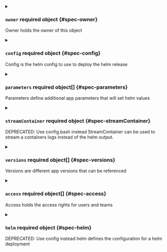 

<PartialDisplayName />


<PartialDescription />



<details className="config-field" data-expandable="true">
<summary>

### `owner` <span className="config-field-required" data-required="false">required</span> <span className="config-field-type">object</span> <span className="config-field-default"></span> <span className="config-field-enum"></span> {#spec-owner}

Owner holds the owner of this object

</summary>

<PartialOwnerreference />


</details>


<PartialClusters />


<PartialRecommendedApp />


<PartialDefaultNamespace />


<PartialReadme />


<PartialIcon />



<details className="config-field" data-expandable="true">
<summary>

### `config` <span className="config-field-required" data-required="false">required</span> <span className="config-field-type">object</span> <span className="config-field-default"></span> <span className="config-field-enum"></span> {#spec-config}

Config is the helm config to use to deploy the helm release

</summary>

<PartialConfigreference />


</details>


<PartialWait />


<PartialTimeout />



<details className="config-field" data-expandable="true">
<summary>

### `parameters` <span className="config-field-required" data-required="false">required</span> <span className="config-field-type">object[]</span> <span className="config-field-default"></span> <span className="config-field-enum"></span> {#spec-parameters}

Parameters define additional app parameters that will set helm values

</summary>

<PartialParametersreference />


</details>



<details className="config-field" data-expandable="true">
<summary>

### `streamContainer` <span className="config-field-required" data-required="false">required</span> <span className="config-field-type">object</span> <span className="config-field-default"></span> <span className="config-field-enum"></span> {#spec-streamContainer}

DEPRECATED: Use config.bash instead
StreamContainer can be used to stream a containers logs instead of the helm output.

</summary>

<PartialStreamContainerreference />


</details>



<details className="config-field" data-expandable="true">
<summary>

### `versions` <span className="config-field-required" data-required="false">required</span> <span className="config-field-type">object[]</span> <span className="config-field-default"></span> <span className="config-field-enum"></span> {#spec-versions}

Versions are different app versions that can be referenced

</summary>

<PartialVersionsreference />


</details>



<details className="config-field" data-expandable="true">
<summary>

### `access` <span className="config-field-required" data-required="false">required</span> <span className="config-field-type">object[]</span> <span className="config-field-default"></span> <span className="config-field-enum"></span> {#spec-access}

Access holds the access rights for users and teams

</summary>

<PartialAccessreference />


</details>


<PartialManifests />



<details className="config-field" data-expandable="true">
<summary>

### `helm` <span className="config-field-required" data-required="false">required</span> <span className="config-field-type">object</span> <span className="config-field-default"></span> <span className="config-field-enum"></span> {#spec-helm}

DEPRECATED: Use config instead
helm defines the configuration for a helm deployment

</summary>

<PartialHelmreference />


</details>
